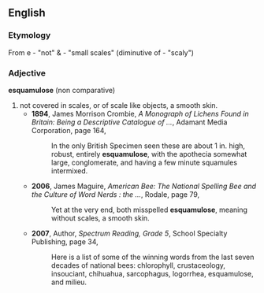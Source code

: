 ==English==

===Etymology===
From {{L.}} e - "not" & {{term|squamula}} - "small scales" (diminutive of {{term|squama}} - "scaly")

===Adjective===
'''esquamulose''' (non comparative)

#not covered in scales, or of scale like objects, a smooth skin.
#* '''1894''', James Morrison Crombie, ''A Monograph of Lichens Found in Britain: Being a Descriptive Catalogue of ...'', Adamant Media Corporation, page 164,
#*: In the only British Specimen seen these are about 1 in. high, robust, entirely '''esquamulose''', with the apothecia somewhat large, conglomerate, and having a few minute squamules intermixed.
#* '''2006''', James Maguire, ''American Bee: The National Spelling Bee and the Culture of Word Nerds : the ...'', Rodale, page 79,
#*: Yet at the very end, both misspelled '''esquamulose''', meaning without scales, a smooth skin.
#* '''2007''', Author, ''Spectrum Reading, Grade 5'', School Specialty Publishing, page 34,
#*: Here is a list of some of the winning words from the last seven decades of national bees: chlorophyll, crustaceology, insouciant, chihuahua, sarcophagus, logorrhea, esquamulose, and milieu.